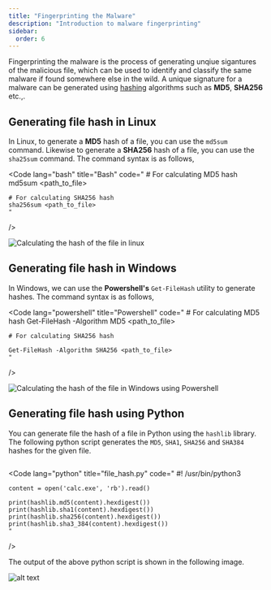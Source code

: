 ```yaml
---
title: "Fingerprinting the Malware"
description: "Introduction to malware fingerprinting"
sidebar:
  order: 6
---
```



Fingerprinting the malware is the process of generating unqiue sigantures of the malicious file, which can be used to identify and classify the same malware if found somewhere else in the wild. A unique signature for a malware can be generated using [hashing](https://www.geeksforgeeks.org/what-is-hashing/) algorithms such as **MD5**, **SHA256** etc.,.

## Generating file hash in Linux

In Linux, to generate a **MD5** hash of a file, you can use the `md5sum` command. Likewise to generate a **SHA256** hash of a file, you can use the `sha25sum` command. The command syntax is as follows,

<Code lang="bash" title="Bash"
    code="
    # For calculating MD5 hash
    md5sum <path_to_file>

    # For calculating SHA256 hash
    sha256sum <path_to_file>
    "

/>

![Calculating the hash of the file in linux](../assets/image-3.png)

## Generating file hash in Windows

In Windows, we can use the **Powershell's** `Get-FileHash` utility to generate hashes. The command syntax is as follows,

<Code lang="powershell" title="Powershell"
    code="
    # For calculating MD5 hash
    Get-FileHash -Algorithm MD5 <path_to_file>

    # For calculating SHA256 hash

    Get-FileHash -Algorithm SHA256 <path_to_file>
    "

/>

![Calculating the hash of the file in Windows using Powershell](../assets/image-6.png)

## Generating file hash using Python

You can generate file the hash of a file in Python using the `hashlib` library. The following python script generates the `MD5`, `SHA1`, `SHA256` and `SHA384` hashes for the given file.

```python

```

<Code lang="python" title="file_hash.py"
    code="
    #! /usr/bin/python3


    content = open('calc.exe', 'rb').read()

    print(hashlib.md5(content).hexdigest())
    print(hashlib.sha1(content).hexdigest())
    print(hashlib.sha256(content).hexdigest())
    print(hashlib.sha3_384(content).hexdigest())
    "

/>

The output of the above python script is shown in the following image.

![alt text](../assets/image-21.png)
